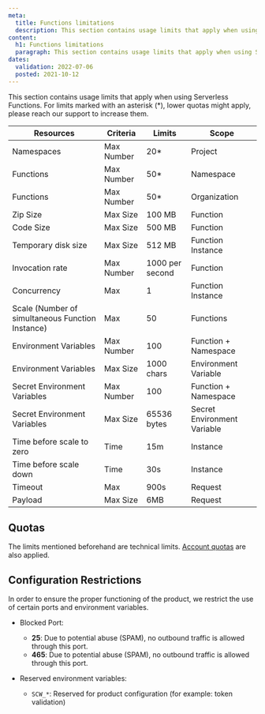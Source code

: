 ```yaml
---
meta:
  title: Functions limitations
  description: This section contains usage limits that apply when using Serverless Functions.
content:
  h1: Functions limitations
  paragraph: This section contains usage limits that apply when using Serverless Functions.
dates:
  validation: 2022-07-06
  posted: 2021-10-12
---
```


This section contains usage limits that apply when using Serverless Functions. For limits marked with an asterisk (*), lower quotas might apply, please reach our support to increase them.

| Resources                                        | Criteria   | Limits          | Scope                       |
|--------------------------------------------------|------------|-----------------|-----------------------------|
| Namespaces                                       | Max Number | 20*             | Project                     |
| Functions                                        | Max Number | 50*             | Namespace                   |
| Functions                                        | Max Number | 50*             | Organization                |
| Zip Size                                         | Max Size   | 100 MB          | Function                    |
| Code Size                                        | Max Size   | 500 MB          | Function                    |
| Temporary disk size                              | Max Size   | 512 MB          | Function Instance           |
| Invocation rate                                  | Max Number | 1000 per second | Function                    |
| Concurrency                                      | Max        | 1               | Function Instance           |
| Scale (Number of simultaneous Function Instance) | Max        | 50              | Functions                   |
| Environment Variables                            | Max Number | 100             | Function + Namespace        |
| Environment Variables                            | Max Size   | 1000 chars      | Environment Variable        |
| Secret Environment Variables                     | Max Number | 100             | Function + Namespace        |
| Secret Environment Variables                     | Max Size   | 65536 bytes     | Secret Environment Variable |
| Time before scale to zero                        | Time       | 15m             | Instance                    |
| Time before scale down                           | Time       | 30s             | Instance                    |
| Timeout                                          | Max        | 900s            | Request                     |
| Payload                                          | Max Size   | 6MB             | Request                     |

## Quotas

The limits mentioned beforehand are technical limits. [Account quotas](/console/my-account/reference-content/account-quotas/#serverless-functions) are also applied. 

## Configuration Restrictions

In order to ensure the proper functioning of the product, we restrict the use of certain ports and environment variables.

* Blocked Port: 
  * **25**: Due to potential abuse (SPAM), no outbound traffic is allowed through this port.
  * **465**: Due to potential abuse (SPAM), no outbound traffic is allowed through this port.

* Reserved environment variables: 
  * `SCW_*`: Reserved for product configuration (for example: token validation)
